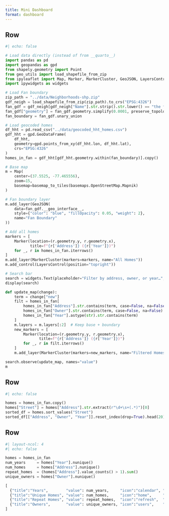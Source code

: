 ```yaml
---
title: Mini Dashboard
format: dashboard
---
```


## Row {height=70%}

```python
#| echo: false

# Load data directly (instead of from __quarto__)
import pandas as pd
import geopandas as gpd
from shapely.geometry import Point
from geo_utils import load_shapefile_from_zip
from ipyleaflet import Map, Marker, MarkerCluster, GeoJSON, LayersControl, basemap_to_tiles, basemaps
import ipywidgets as widgets

# Load Fan boundary
zip_path = "../data/Neighborhoods-shp.zip"
gdf_neigh = load_shapefile_from_zip(zip_path).to_crs("EPSG:4326")
fan_gdf = gdf_neigh[gdf_neigh["Name"].str.strip().str.lower() == "the fan"].copy()
fan_gdf["geometry"] = fan_gdf.geometry.simplify(0.0001, preserve_topology=True)
fan_boundary = fan_gdf.unary_union

# Load geocoded homes
df_hht = pd.read_csv("../data/geocoded_hht_homes.csv")
gdf_hht = gpd.GeoDataFrame(
    df_hht,
    geometry=gpd.points_from_xy(df_hht.lon, df_hht.lat),
    crs="EPSG:4326"
)
homes_in_fan = gdf_hht[gdf_hht.geometry.within(fan_boundary)].copy()

# Base map
m = Map(
    center=(37.5525, -77.465556),
    zoom=15,
    basemap=basemap_to_tiles(basemaps.OpenStreetMap.Mapnik)
)

# Fan boundary layer
m.add_layer(GeoJSON(
    data=fan_gdf.__geo_interface__,
    style={"color": "blue", "fillOpacity": 0.05, "weight": 2},
    name="Fan Boundary"
))

# Add all homes
markers = [
    Marker(location=(r.geometry.y, r.geometry.x),
           title=f"{r['Address']} ({r['Year']})")
    for _, r in homes_in_fan.iterrows()
]
m.add_layer(MarkerCluster(markers=markers, name="All Homes"))
m.add_control(LayersControl(position="topright"))

# Search bar
search = widgets.Text(placeholder="Filter by address, owner, or year…", description="Search:")
display(search)

def update_map(change):
    term = change["new"]
    filt = homes_in_fan[
        homes_in_fan["Address"].str.contains(term, case=False, na=False) |
        homes_in_fan["Owner"].str.contains(term, case=False, na=False) |
        homes_in_fan["Year"].astype(str).str.contains(term)
    ]
    m.layers = m.layers[:2]  # Keep base + boundary
    new_markers = [
        Marker(location=(r.geometry.y, r.geometry.x),
               title=f"{r['Address']} ({r['Year']})")
        for _, r in filt.iterrows()
    ]
    m.add_layer(MarkerCluster(markers=new_markers, name="Filtered Homes"))

search.observe(update_map, names="value")
m
```

## Row {height=15%}

```python
#| echo: false

homes = homes_in_fan.copy()
homes["Street"] = homes["Address"].str.extract(r"\d+\s+(.*)")[0]
sorted_df = homes.sort_values("Street")
sorted_df[["Address", "Owner", "Year"]].reset_index(drop=True).head(20)
```

## Row {height=15%}
```python
#| layout-ncol: 4
#| echo: false

homes = homes_in_fan
num_years     = homes["Year"].nunique()
num_homes     = homes["Address"].nunique()
repeat_homes  = (homes["Address"].value_counts() > 1).sum()
unique_owners = homes["Owner"].nunique()

[
  {"title":"Years",        "value": num_years,     "icon":"calendar", "color":"primary"},
  {"title":"Unique Homes", "value": num_homes,     "icon":"home",     "color":"primary"},
  {"title":"Repeat Homes", "value": repeat_homes,  "icon":"refresh",  "color":"primary"},
  {"title":"Owners",       "value": unique_owners, "icon":"users",    "color":"primary"}
]
```